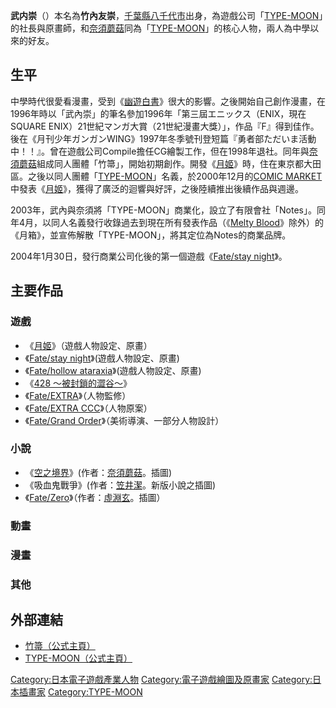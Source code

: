 {{unreferenced|time=2020-04-26T03:19:58+00:00}}
{{Infobox Writer
| name          = 武内崇<br/>
| pseudonym     = {{lang|ja|武内 崇}}<br/>{{lang|ja|たけうち たかし}}<br/>{{lang|en|Takeuchi Takashi}}
| birth_date    = {{生年月日と年齢|1973|8|28}}
| birth_place   = {{JPN}}[[千葉縣|千葉縣]][[八千代市|八千代市]]
| death_place   = 
| occupation    = [[插畫家|插畫家]]
| language      = [[日語|日語]]
| nationality   = {{JPN}}
}}
{{Japanese|japanese=武内 崇|kana=たけうち たかし|romaji=Takeuchi Takashi}}
{{Japanese|japanese=竹内 友崇|kana=たけうち ともたか|romaji=Takeuchi Tomotaka}}
'''武内崇'''（{{bd|1973年|8月28日|catIdx=Takeuchi Takashi}}）本名為'''竹內友崇'''，[[千葉縣|千葉縣]][[八千代市|八千代市]]出身，為遊戲公司「[[TYPE-MOON|TYPE-MOON]]」的社長與原畫師，和[[奈須蘑菇|奈須蘑菇]]同為「[[TYPE-MOON|TYPE-MOON]]」的核心人物，兩人為中學以來的好友。

==生平==
中學時代很愛看漫畫，受到《[[幽遊白書|幽遊白書]]》很大的影響。之後開始自己創作漫畫，在1996年時以「武內崇」的筆名參加1996年「第三屆エニックス（ENIX，現在SQUARE ENIX）21世紀マンガ大賞（21世紀漫畫大獎）」，作品『F』得到佳作。後在《月刊少年ガンガンWING》1997年冬季號刊登短篇『勇者部ただいま活動中！！』。曾在遊戲公司Compile擔任CG繪製工作，但在1998年退社。同年與[[奈須蘑菇|奈須蘑菇]]組成同人團體「竹箒」，開始初期創作。開發《[[月姬|月姬]]》時，住在東京都大田區。之後以同人團體「[[TYPE-MOON|TYPE-MOON]]」名義，於2000年12月的[[COMIC_MARKET|COMIC MARKET]]中發表《[[月姬|月姬]]》，獲得了廣泛的迴響與好評，之後陸續推出後續作品與週邊。

2003年，武內與奈須將「TYPE-MOON」商業化，設立了有限會社「Notes」。同年4月，以同人名義發行收錄過去到現在所有發表作品（《[[Melty_Blood|Melty Blood]]》除外）的《月箱》，並宣佈解散「TYPE-MOON」，將其定位為Notes的商業品牌。

2004年1月30日，發行商業公司化後的第一個遊戲《[[Fate/stay_night|Fate/stay night]]》。

== 主要作品 ==
=== 遊戲 ===
*《[[月姬|月姬]]》（遊戲人物設定、原畫）
*《[[Fate/stay_night|Fate/stay night]]》(遊戲人物設定、原畫)
*《[[Fate/hollow_ataraxia|Fate/hollow ataraxia]]》(遊戲人物設定、原畫)
*《[[428_～被封鎖的澀谷～|428 ～被封鎖的澀谷～]]》
*《[[Fate/EXTRA|Fate/EXTRA]]》（人物監修）
*《[[Fate/EXTRA_CCC|Fate/EXTRA CCC]]》（人物原案）
*《[[Fate/Grand_Order|Fate/Grand Order]]》（美術導演、一部分人物設計）
===小說===
*《[[空之境界|空之境界]]》(作者：[[奈須蘑菇|奈須蘑菇]]。插圖)
*《吸血鬼戰爭》(作者：[[笠井潔|笠井潔]]。新版小說之插圖)
*《[[Fate/Zero|Fate/Zero]]》（作者：[[虛淵玄|虛淵玄]]。插圖）
===動畫===
{{emptysection}}

===漫畫===
{{emptysection}}
===其他===
{{emptysection}}

==外部連結==
*[http://www.remus.dti.ne.jp/~takeucto/index.html 竹箒（公式主頁）] {{Wayback|url=http://www.remus.dti.ne.jp/~takeucto/index.html |date=20210219004239 }}
*[https://web.archive.org/web/20101224122156/http://typemoon.com/index.html TYPE-MOON（公式主頁）] 

{{TYPE-MOON}}
{{Authority control}}
{{DEFAULTSORT:Takeuchi Takashi}}
[[Category:日本電子遊戲產業人物|Category:日本電子遊戲產業人物]]
[[Category:電子遊戲繪圖及原畫家|Category:電子遊戲繪圖及原畫家]]
[[Category:日本插畫家|Category:日本插畫家]]
[[Category:TYPE-MOON|Category:TYPE-MOON]]